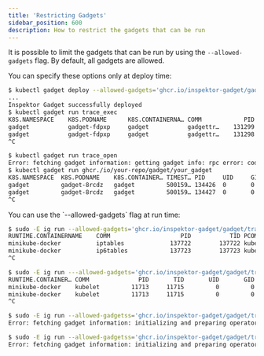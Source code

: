 ```yaml
---
title: 'Restricting Gadgets'
sidebar_position: 600
description: How to restrict the gadgets that can be run
---
```



It is possible to limit the gadgets that can be run by using the
`--allowed-gadgets` flag. By default, all gadgets are allowed.

<Tabs groupId="env">
<TabItem value="kubectl-gadget" label="kubectl gadget">
You can specify these options only at deploy time:

```bash
$ kubectl gadget deploy --allowed-gadgets='ghcr.io/inspektor-gadget/gadget@sha256:e13e3859be5ed8cef676a720274480d2748f66fd98cf8d963af6c4c05121526f,ghcr.io/your-repo/gadget@sha256:digest_of_your_gadget'
...
Inspektor Gadget successfully deployed
$ kubectl gadget run trace_exec
K8S.NAMESPACE    K8S.PODNAME      K8S.CONTAINERNA… COMM            PID      TID PCOMM        PPID ARGS     K8S.NODE E… TIMESTAMP
gadget           gadget-fdpxp     gadget           gadgettr…    131299   131299 runc       131281 /bin/ga… minikub…    2024-07-25T08:22:…
gadget           gadget-fdpxp     gadget           gadgettr…    131298   131298 runc       131280 /bin/ga… minikub…    2024-07-25T08:22:…
^C

$ kubectl gadget run trace_open
Error: fetching gadget information: getting gadget info: rpc error: code = Unknown desc = getting gadget info: initializing and preparing operators: instantiating operator "oci": ensuring image: trace_open is not part of allowed gadgets: ghcr.io/inspektor-gadget/gadget@sha256:e13e3859be5ed8cef676a720274480d2748f66fd98cf8d963af6c4c05121526f, ghcr.io/your-repo/gadget@sha256:digest_of_your_gadget
$ kubectl gadget run ghcr./io/your-repo/gadget/your_gadget
K8S.NAMESPACE  K8S.PODNAME    K8S.CONTAINER… TIMEST… PID     UID     GID     MNTNS_… ERR     FD      FLAGS   MODE    COMM   FNAME  K8S.N…
gadget         gadget-8rcdz   gadget         500159… 134426  0       0       402653… 0       5       0       0       runc:… /sys/… minik…
gadget         gadget-8rcdz   gadget         500159… 134427  0       0       402653… 0       5       0       0       runc:… /sys/… minik…
^C
```
</TabItem>

<TabItem value="ig" label="ig">
You can use the `--allowed-gadgets` flag at run time:

```bash
$ sudo -E ig run --allowed-gadgets='ghcr.io/inspektor-gadget/gadget/trace_exec@sha256:e13e3859be5ed8cef676a720274480d2748f66fd98cf8d963af6c4c05121526f,ghcr.io/inspektor-gadget/gadget/trace_open@sha256:be8dd66efc69a14f2812b7d5472b378b095a2002ef89fa7aa1e33b7133da762d' trace_exec
RUNTIME.CONTAINERNAME    COMM                    PID           TID PCOMM                PPID ARGS         ER… TIMESTAMP
minikube-docker          iptables             137722        137722 kubelet             11713 /usr/sbin/i…     2024-07-25T10:30:21.902064…
minikube-docker          ip6tables            137723        137723 kubelet             11713 /usr/sbin/i…     2024-07-25T10:30:21.904561…
^C

$ sudo -E ig run ---allowed-gadgets='ghcr.io/inspektor-gadget/gadget/trace_exec@sha256:e13e3859be5ed8cef676a720274480d2748f66fd98cf8d963af6c4c05121526f,ghcr.io/inspektor-gadget/gadget/trace_open@sha256:be8dd66efc69a14f2812b7d5472b378b095a2002ef89fa7aa1e33b7133da762d' trace_open
RUNTIME.CONTAINER… COMM              PID       TID       UID       GID  FD FNAME                    MODE      ERROR  TIMESTAMP
minikube-docker    kubelet         11713     11715         0         0  20 /sys/fs/cgroup/kubepods… --------…        2024-07-25T10:30:44…
minikube-docker    kubelet         11713     11715         0         0  20 /proc/2136/fd            --------…        2024-07-25T10:30:44…
^C

$ sudo -E ig run --allowed-gadgetss='ghcr.io/inspektor-gadget/gadget/trace_exec@sha256:e13e3859be5ed8cef676a720274480d2748f66fd98cf8d963af6c4c05121526f,ghcr.io/inspektor-gadget/gadget/trace_open@sha256:be8dd66efc69a14f2812b7d5472b378b095a2002ef89fa7aa1e33b7133da762d' trace_signal
Error: fetching gadget information: initializing and preparing operators: instantiating operator "oci": ensuring image: trace_signal is not part of allowed gadgets: ghcr.io/inspektor-gadget/gadget/trace_exec@sha256:e13e3859be5ed8cef676a720274480d2748f66fd98cf8d963af6c4c05121526f, ghcr.io/inspektor-gadget/gadget/trace_open@sha256:be8dd66efc69a14f2812b7d5472b378b095a2002ef89fa7aa1e33b7133da762d

$ sudo -E ig run --allowed-gadgetss='ghcr.io/inspektor-gadget/gadget/trace_exec@sha256:e13e3859be5ed8cef676a720274480d2748f66fd98cf8d963af6c4c05121526f,ghcr.io/inspektor-gadget/gadget/trace_open@sha256:be8dd66efc69a14f2812b7d5472b378b095a2002ef89fa7aa1e33b7133da762d' ghcr.io/your-repo/gadget/your-gadget
Error: fetching gadget information: initializing and preparing operators: instantiating operator "oci": ensuring image: ghcr.io/your-repo/gadget/your-gadget is not part of allowed gadgets: ghcr.io/inspektor-gadget/gadget/trace_exec@sha256:e13e3859be5ed8cef676a720274480d2748f66fd98cf8d963af6c4c05121526f, ghcr.io/inspektor-gadget/gadget/trace_open@sha256:be8dd66efc69a14f2812b7d5472b378b095a2002ef89fa7aa1e33b7133da762d
```
</TabItem>
</Tabs>
